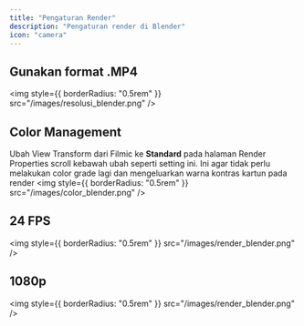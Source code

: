 ```yaml
---
title: "Pengaturan Render"
description: "Pengaturan render di Blender"
icon: "camera"
---
```


## Gunakan format .MP4

<img style={{ borderRadius: "0.5rem" }} src="/images/resolusi_blender.png" />
## Color Management 
Ubah View Transform dari Filmic ke **Standard** pada halaman Render Properties scroll kebawah ubah seperti setting ini. Ini agar tidak perlu melakukan color grade lagi dan mengeluarkan warna kontras kartun pada render
<img style={{ borderRadius: "0.5rem" }} src="/images/color_blender.png" />
## 24 FPS
<img style={{ borderRadius: "0.5rem" }} src="/images/render_blender.png" />
## 1080p
<img style={{ borderRadius: "0.5rem" }} src="/images/render_blender.png" />

